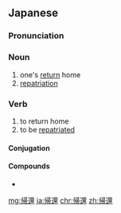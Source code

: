 ==Japanese==
{{ja-kanjitab|き|かん|yomi=o}}

===Pronunciation===
{{ja-pron|きかん|y=o}}

===Noun===
{{ja-noun|きかん|kyu=歸還}}

# one's [[return]] home
# [[repatriation]]

===Verb===
{{ja-verb-suru|tr=intrans|きかん|kyu=歸還}}

# to return home
# to be [[repatriate]]d

====Conjugation====
{{ja-suru|きかん}}

====Compounds====
* {{ja-r|帰還者|きかんしゃ}}

[[mg:帰還]]
[[ja:帰還]]
[[chr:帰還]]
[[zh:帰還]]